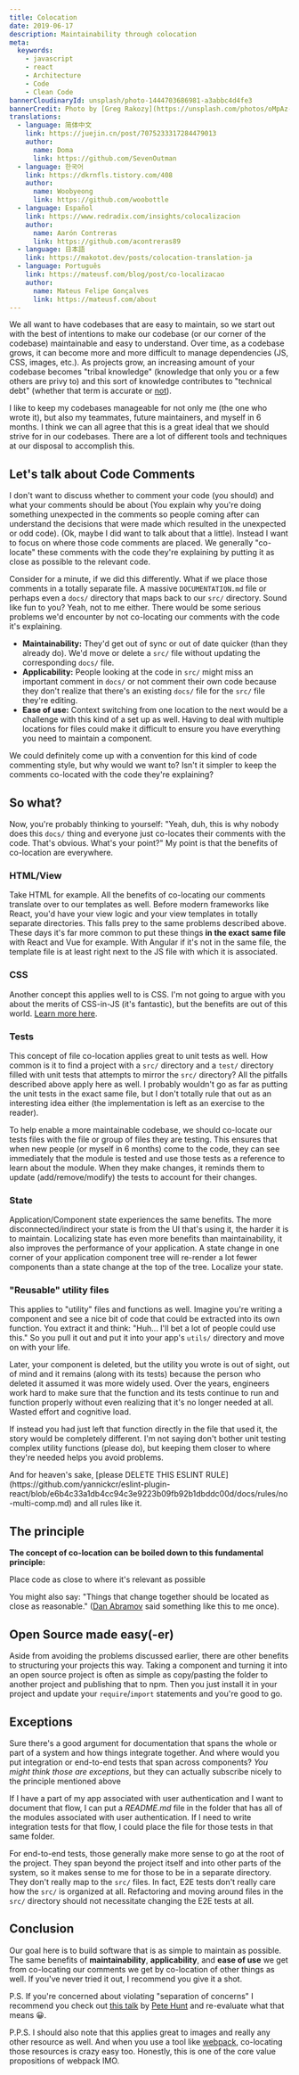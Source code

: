 ```yaml
---
title: Colocation
date: 2019-06-17
description: Maintainability through colocation
meta:
  keywords:
    - javascript
    - react
    - Architecture
    - Code
    - Clean Code
bannerCloudinaryId: unsplash/photo-1444703686981-a3abbc4d4fe3
bannerCredit: Photo by [Greg Rakozy](https://unsplash.com/photos/oMpAz-DN-9I)
translations:
  - language: 简体中文
    link: https://juejin.cn/post/7075233317284479013
    author:
      name: Doma
      link: https://github.com/SevenOutman
  - language: 한국어
    link: https://dkrnfls.tistory.com/408
    author:
      name: Woobyeong
      link: https://github.com/woobottle
  - language: Español
    link: https://www.redradix.com/insights/colocalizacion
    author:
      name: Aarón Contreras
      link: https://github.com/acontreras89
  - language: 日本語
    link: https://makotot.dev/posts/colocation-translation-ja
  - language: Português
    link: https://mateusf.com/blog/post/co-localizacao
    author:
      name: Mateus Felipe Gonçalves
      link: https://mateusf.com/about
---
```


We all want to have codebases that are easy to maintain, so we start out with
the best of intentions to make our codebase (or our corner of the codebase)
maintainable and easy to understand. Over time, as a codebase grows, it can
become more and more difficult to manage dependencies (JS, CSS, images, etc.).
As projects grow, an increasing amount of your codebase becomes "tribal
knowledge" (knowledge that only you or a few others are privy to) and this sort
of knowledge contributes to "technical debt" (whether that term is accurate or
[not](https://twitter.com/ryanflorence/status/747983065738153985)).

I like to keep my codebases manageable for not only me (the one who wrote it),
but also my teammates, future maintainers, and myself in 6 months. I think we
can all agree that this is a great ideal that we should strive for in our
codebases. There are a lot of different tools and techniques at our disposal to
accomplish this.

## Let's talk about Code Comments

I don't want to discuss whether to comment your code (you should) and what your
comments should be about (You explain why you're doing something unexpected in
the comments so people coming after can understand the decisions that were made
which resulted in the unexpected or odd code). (Ok, maybe I did want to talk
about that a little). Instead I want to focus on where those code comments are
placed. We generally "co-locate" these comments with the code they're explaining
by putting it as close as possible to the relevant code.

Consider for a minute, if we did this differently. What if we place those
comments in a totally separate file. A massive `DOCUMENTATION.md` file or
perhaps even a `docs/` directory that maps back to our `src/` directory. Sound
like fun to you? Yeah, not to me either. There would be some serious problems
we'd encounter by not co-locating our comments with the code it's explaining.

- **Maintainability:** They'd get out of sync or out of date quicker (than they
  already do). We'd move or delete a `src/` file without updating the
  corresponding `docs/` file.
- **Applicability:** People looking at the code in `src/` might miss an
  important comment in `docs/` or not comment their own code because they don't
  realize that there's an existing `docs/` file for the `src/` file they're
  editing.
- **Ease of use:** Context switching from one location to the next would be a
  challenge with this kind of a set up as well. Having to deal with multiple
  locations for files could make it difficult to ensure you have everything you
  need to maintain a component.

We could definitely come up with a convention for this kind of code commenting
style, but why would we want to? Isn't it simpler to keep the comments
co-located with the code they're explaining?

## So what?

Now, you're probably thinking to yourself: "Yeah, duh, this is why nobody does
this `docs/` thing and everyone just co-locates their comments with the code.
That's obvious. What's your point?" My point is that the benefits of co-location
are everywhere.

### HTML/View

Take HTML for example. All the benefits of co-locating our comments translate
over to our templates as well. Before modern frameworks like React, you'd have
your view logic and your view templates in totally separate directories. This
falls prey to the same problems described above. These days it's far more common
to put these things **in the exact same file** with React and Vue for example.
With Angular if it's not in the same file, the template file is at least right
next to the JS file with which it is associated.

### CSS

Another concept this applies well to is CSS. I'm not going to argue with you
about the merits of CSS-in-JS (it's fantastic), but the benefits are out of this
world.
[Learn more here](https://medium.com/seek-blog/a-unified-styling-language-d0c208de2660).

### Tests

This concept of file co-location applies great to unit tests as well. How common
is it to find a project with a `src/` directory and a `test/` directory filled
with unit tests that attempts to mirror the `src/` directory? All the pitfalls
described above apply here as well. I probably wouldn't go as far as putting the
unit tests in the exact same file, but I don't totally rule that out as an
interesting idea either (the implementation is left as an exercise to the
reader).

To help enable a more maintainable codebase, we should co-locate our tests files
with the file or group of files they are testing. This ensures that when new
people (or myself in 6 months) come to the code, they can see immediately that
the module is tested and use those tests as a reference to learn about the
module. When they make changes, it reminds them to update (add/remove/modify)
the tests to account for their changes.

### State

Application/Component state experiences the same benefits. The more
disconnected/indirect your state is from the UI that's using it, the harder it
is to maintain. Localizing state has even more benefits than maintainability, it
also improves the performance of your application. A state change in one corner
of your application component tree will re-render a lot fewer components than a
state change at the top of the tree. Localize your state.

### "Reusable" utility files

This applies to "utility" files and functions as well. Imagine you're writing a
component and see a nice bit of code that could be extracted into its own
function. You extract it and think: "Huh... I'll bet a lot of people could use
this." So you pull it out and put it into your app's `utils/` directory and move
on with your life.

Later, your component is deleted, but the utility you wrote is out of sight, out
of mind and it remains (along with its tests) because the person who deleted it
assumed it was more widely used. Over the years, engineers work hard to make
sure that the function and its tests continue to run and function properly
without even realizing that it's no longer needed at all. Wasted effort and
cognitive load.

If instead you had just left that function directly in the file that used it,
the story would be completely different. I'm not saying don't bother unit
testing complex utility functions (please do), but keeping them closer to where
they're needed helps you avoid problems.

<callout-warning class="aside">
	And for heaven's sake, [please DELETE THIS ESLINT
	RULE](https://github.com/yannickcr/eslint-plugin-react/blob/e6b4c33a1db4cc94c3e9223b09fb92b1dbddc00d/docs/rules/no-multi-comp.md)
	and all rules like it.
</callout-warning>

## The principle

**The concept of co-location can be boiled down to this fundamental principle:**

<callout-success>
	Place code as close to where it's relevant as possible
</callout-success>

You might also say: "Things that change together should be located as close as
reasonable." ([Dan Abramov](https://twitter.com/dan_abramov) said something like
this to me once).

## Open Source made easy(-er)

Aside from avoiding the problems discussed earlier, there are other benefits to
structuring your projects this way. Taking a component and turning it into an
open source project is often as simple as copy/pasting the folder to another
project and publishing that to npm. Then you just install it in your project and
update your `require`/`import` statements and you're good to go.

## Exceptions

Sure there's a good argument for documentation that spans the whole or part of a
system and how things integrate together. And where would you put integration or
end-to-end tests that span across components? _You might think those are
exceptions_, but they can actually subscribe nicely to the principle mentioned
above

If I have a part of my app associated with user authentication and I want to
document that flow, I can put a _README.md_ file in the folder that has all of
the modules associated with user authentication. If I need to write integration
tests for that flow, I could place the file for those tests in that same folder.

For end-to-end tests, those generally make more sense to go at the root of the
project. They span beyond the project itself and into other parts of the system,
so it makes sense to me for those to be in a separate directory. They don't
really map to the `src/` files. In fact, E2E tests don't really care how the
`src/` is organized at all. Refactoring and moving around files in the `src/`
directory should not necessitate changing the E2E tests at all.

## Conclusion

Our goal here is to build software that is as simple to maintain as possible.
The same benefits of **maintainability**, **applicability**, and **ease of use**
we get from co-locating our comments we get by co-location of other things as
well. If you've never tried it out, I recommend you give it a shot.

P.S. If you're concerned about violating "separation of concerns" I recommend
you check out [this talk](https://youtu.be/x7cQ3mrcKaY) by
[Pete Hunt](https://twitter.com/floydophone) and re-evaluate what that means 😀.

P.P.S. I should also note that this applies great to images and really any other
resource as well. And when you use a tool like
[webpack](https://webpack.js.org), co-locating those resources is crazy easy
too. Honestly, this is one of the core value propositions of webpack IMO.
